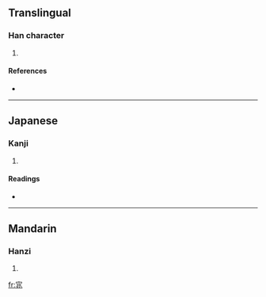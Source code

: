 ==Translingual==

===Han character===
{{Han char|rn=40|rad=宀|as=06|sn=9|four=3011<sub>3</sub>|canj=十中一人 (JLMO)}}

# {{defn|Han|sort=宀06}}

====References====
* {{Han ref|kx=0285.060|dkj=07140|dj=0564.020|hdz=20927.080|uh=5BA8|ud=23464|bh=CE77|bd=52855}}

----

==Japanese==

===Kanji===
{{ja-kanji|grade=|rs=宀06}}

# {{defn|Japanese|sort=宀06}}

====Readings====
* {{ja-readings|on=[[てわ]] (tewa)|kun=[[ほしいまま]] (hoshiimama)}}

----

==Mandarin==

===Hanzi===
{{cmn-hanzi|pin=[[tiǎo]] ([[tiao3]])|wg=t'iao<sup>3</sup>}}

# {{defn|Mandarin|sort=宀06}}

[[fr:宨]]